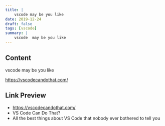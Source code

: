 ```yaml
---
title: |
    vscode may be you like
date: 2019-12-24
draft: false
tags: [vscode]
summary: |
    vscode  may be you like
---
```


## Content

vscode may be you like

https://vscodecandothat.com/

## Link Preview

- https://vscodecandothat.com/
- VS Code Can Do That?
- All the best things about VS Code that nobody ever bothered to tell you
